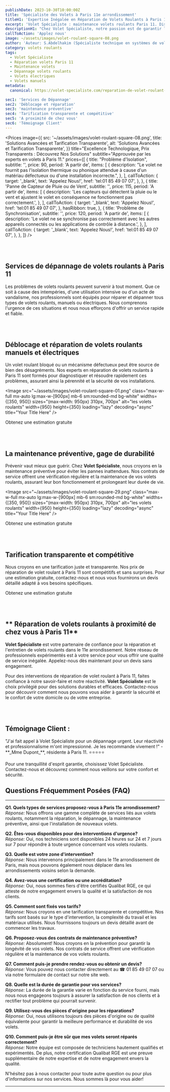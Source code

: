 ```yaml
---
publishDate: 2023-10-30T10:00:00Z
title: 'Spécialiste des Volets à Paris 11e arrondissement'
titleH1: 'Expertise Inégalée en Réparation de Volets Roulants à Paris 11'
excerpt: 'Volet Spécialiste : maintenance volets roulants Paris 11. Disponibles 24/7, garantie qualité et satisfaction assurée.'
descriptionH1: "Chez Volet Spécialiste, notre passion est de garantir la sécurité et le confort de votre domicile ou entreprise. Forts d'une expérience de plusieurs années, nous sommes reconnus pour nos services de réparation de volets roulants rapides et efficaces dans le 11e arrondissement de Paris (75011). Notre certification Qualibat RGE est une preuve de notre dévouement à la qualité et à la satisfaction client. Disponibles 24/7, nos techniciens sont toujours prêts pour les urgences. 📞 01 85 49 07 07 pour une intervention rapide."
callToAction: 'Applez nous'
image: ~/assets/images/volet-roulant-square-08.png
author: 'Auteur: S.Abdelhakim (Spécialiste technique en systèmes de volets roulants)'
category: volets roulants
tags:
  - Volet Spécialiste
  - Réparation volets Paris 11
  - Maintenance volets
  - Dépannage volets roulants
  - Volets électriques
  - Volets manuels
metadata:
  canonical: https://volet-specialiste.com/reparation-de-volet-roulant-a-paris-11

sec1: 'Services de Dépannage'
sec2: 'Déblocage et réparation'
sec3: 'maintenance préventive'
sec4: 'Tarification transparente et compétitive'
sec5: 'A proximité de chez vous'
sec6: 'Témoignage Client'
---
```



<Prices
  image={{
    src: '~/assets/images/volet-roulant-square-08.png',
    title: 'Solutions Avancées et Tarification Transparente',
    alt: 'Solutions Avancées et Tarification Transparente',
  }}
  title="Excellence Technologique, Prix Transparents : Découvrez Nos Solutions"
  subtitle="Approuvée par les experts en volets à Paris 11."
  prices={[
    {
      title: "Problème d'Isolation",
      subtitle: '',
      price: 90,
      period: 'A partir de',
      items: [
        {
          description:
            "Le volet ne fournit pas l'isolation thermique ou phonique attendue à cause d'un matériau défectueux ou d'une installation incorrecte.",
        },
      ],
      callToAction: {
        target: '_blank',
        text: 'Appelez Nous!',
        href: 'tel:01 85 49 07 07',
      },
    },
    {
      title: 'Panne de Capteur de Pluie ou de Vent',
      subtitle: '',
      price: 115,
      period: 'A partir de',
      items: [
        {
          description:
            'Les capteurs qui détectent la pluie ou le vent et ajustent le volet en conséquence ne fonctionnent pas correctement.',
        },
      ],
      callToAction: {
        target: '_blank',
        text: 'Appelez Nous!',
        href: 'tel:01 85 49 07 07',
      },
      hasRibbon: true,
    },
    {
      title: 'Problème de Synchronisation',
      subtitle: '',
      price: 120,
      period: 'A partir de',
      items: [
        {
          description:
            'Le volet ne se synchronise pas correctement avec les autres appareils connectés ou les applications de contrôle à distance.',
        },
      ],
      callToAction: {
        target: '_blank',
        text: 'Appelez Nous!',
        href: 'tel:01 85 49 07 07',
      },
    },
  ]}
/>

<a id="section1"></a>
<br />
<br />

## **Services de dépannage de volets roulants à Paris 11**

Les problèmes de volets roulants peuvent survenir à tout moment. Que ce soit à cause des intempéries, d'une utilisation intensive ou d'un acte de vandalisme, nos professionnels sont équipés pour réparer et dépanner tous types de volets roulants, manuels ou électriques. Nous comprenons l'urgence de ces situations et nous nous efforçons d'offrir un service rapide et fiable.

<a id="section2"></a>
<br />
<br />

## **Déblocage et réparation de volets roulants manuels et électriques**

Un volet roulant bloqué ou un mécanisme défectueux peut être source de bien des désagréments. Nos experts en réparation de volets roulants à Paris 11 sont formés pour diagnostiquer et résoudre rapidement ces problèmes, assurant ainsi la pérennité et la sécurité de vos installations.

<Image
  src="~/assets/images/volet-roulant-square-01.png"
  class="max-w-full mx-auto lg:max-w-[900px] mb-6 sm:rounded-md bg-white"
  widths={[350, 950]}
  sizes="(max-width: 950px) 310px, 700px"
  alt="les volets roulants"
  width={950}
  height={350}
  loading="lazy"
  decoding="async"
  title="Your Title Here"
/>

<div class="md:hidden">
  <TelMob
    callToAction={{
      text: 'Appelez Nous',
      href: 'tel:01 85 49 07 07',
    }}
  >
    <Fragment slot="title">Obtenez une estimation gratuite</Fragment>
  </TelMob>
</div>

<a id="section3"></a>
<br />
<br />

## La maintenance préventive, gage de durabilité

Prévenir vaut mieux que guérir. Chez **Volet Spécialiste**, nous croyons en la maintenance préventive pour éviter les pannes inattendues. Nos contrats de service offrent une vérification régulière et la maintenance de vos volets roulants, assurant leur bon fonctionnement et prolongeant leur durée de vie.

<Image
  src="~/assets/images/volet-roulant-square-29.png"
  class="max-w-full mx-auto lg:max-w-[900px] mb-6 sm:rounded-md bg-white"
  widths={[350, 950]}
  sizes="(max-width: 950px) 310px, 700px"
  alt="les volets roulants"
  width={950}
  height={350}
  loading="lazy"
  decoding="async"
  title="Your Title Here"
/>

<div class="md:hidden">
  <TelMob
    callToAction={{
      text: 'Appelez Nous',
      href: 'tel:01 85 49 07 07',
    }}
  >
    <Fragment slot="title">Obtenez une estimation gratuite</Fragment>
  </TelMob>
</div>

<a id="section4"></a>
<br />
<br />

## **Tarification transparente et compétitive**

Nous croyons en une tarification juste et transparente. Nos prix de réparation de volet roulant à Paris 11 sont compétitifs et sans surprises. Pour une estimation gratuite, contactez-nous et nous vous fournirons un devis détaillé adapté à vos besoins spécifiques.

<div class="md:hidden">
  <TelMob
    callToAction={{
      text: 'Appelez Nous',
      href: 'tel:01 85 49 07 07',
    }}
  >
    <Fragment slot="title">Obtenez une estimation gratuite</Fragment>
  </TelMob>
</div>

<a id="section5"></a>
<br />
<br />

## ** Réparation de volets roulants à proximité de chez vous à Paris 11**

**Volet Spécialiste** est votre partenaire de confiance pour la réparation et l'entretien de volets roulants dans le 11e arrondissement. Notre réseau de professionnels expérimentés est à votre service pour vous offrir une qualité de service inégalée. Appelez-nous dès maintenant pour un devis sans engagement.

Pour des interventions de réparation de volet roulant à Paris 11, faites confiance à notre savoir-faire et notre réactivité. **Volet Spécialiste** est le choix privilégié pour des solutions durables et efficaces. Contactez-nous pour découvrir comment nous pouvons vous aider à garantir la sécurité et le confort de votre domicile ou de votre entreprise.

<a id="section6"></a>
<br />
<br />

## **Témoignage Client** :

<div class="p-4 mb-2 border-solid rounded-lg border-2 border-indigo-600">
  "J'ai fait appel à Volet Spécialiste pour un dépannage urgent. Leur réactivité et professionnalisme m'ont
  impressionné. Je les recommande vivement !" - **_Mme Dupont_**, résidente à Paris 11. ⭐⭐⭐⭐⭐
</div>

Pour une tranquillité d'esprit garantie, choisissez Volet Spécialiste. Contactez-nous et découvrez comment nous veillons sur votre confort et sécurité.

## Questions Fréquemment Posées (FAQ)

---

**Q1. Quels types de services proposez-vous à Paris 11e arrondissement?**  
_Réponse:_ Nous offrons une gamme complète de services liés aux volets roulants, notamment la réparation, le dépannage, la maintenance préventive, ainsi que l'installation de nouveaux volets.

**Q2. Êtes-vous disponibles pour des interventions d'urgence?**  
_Réponse:_ Oui, nos techniciens sont disponibles 24 heures sur 24 et 7 jours sur 7 pour répondre à toute urgence concernant vos volets roulants.

**Q3. Quelle est votre zone d'intervention?**  
_Réponse:_ Nous intervenons principalement dans le 11e arrondissement de Paris, mais nous pouvons également nous déplacer dans les arrondissements voisins selon la demande.

**Q4. Avez-vous une certification ou une accréditation?**  
_Réponse:_ Oui, nous sommes fiers d'être certifiés Qualibat RGE, ce qui atteste de notre engagement envers la qualité et la satisfaction de nos clients.

**Q5. Comment sont fixés vos tarifs?**  
_Réponse:_ Nous croyons en une tarification transparente et compétitive. Nos tarifs sont basés sur le type d'intervention, la complexité du travail et les matériaux utilisés. Nous fournissons toujours un devis détaillé avant de commencer les travaux.

**Q6. Proposez-vous des contrats de maintenance préventive?**  
_Réponse:_ Absolument! Nous croyons en la prévention pour garantir la longévité de vos volets. Nos contrats de service offrent une vérification régulière et la maintenance de vos volets roulants.

**Q7. Comment puis-je prendre rendez-vous ou obtenir un devis?**  
_Réponse:_ Vous pouvez nous contacter directement au ☎ 01 85 49 07 07 ou via notre formulaire de contact sur notre site web.

**Q8. Quelle est la durée de garantie pour vos services?**  
_Réponse:_ La durée de la garantie varie en fonction du service fourni, mais nous nous engageons toujours à assurer la satisfaction de nos clients et à rectifier tout problème qui pourrait survenir.

**Q9. Utilisez-vous des pièces d'origine pour les réparations?**  
_Réponse:_ Oui, nous utilisons toujours des pièces d'origine ou de qualité équivalente pour garantir la meilleure performance et durabilité de vos volets.

**Q10. Comment puis-je être sûr que mes volets seront réparés correctement?**  
_Réponse:_ Notre équipe est composée de techniciens hautement qualifiés et expérimentés. De plus, notre certification Qualibat RGE est une preuve supplémentaire de notre expertise et de notre engagement envers la qualité.

N'hésitez pas à nous contacter pour toute autre question ou pour plus d'informations sur nos services. Nous sommes là pour vous aider!

---
